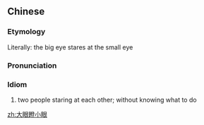 ==Chinese==
{{zh-forms}}

===Etymology===
Literally: the big eye stares at the small eye

===Pronunciation===
{{zh-pron
|m=dà yǎn dèng xiǎo yǎn
|cat=id
}}

===Idiom===
{{zh-idiom}}

# two people staring at each other; without knowing what to do

[[zh:大眼瞪小眼]]